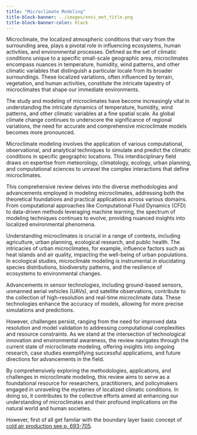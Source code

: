 ```yaml
---
title: "Microclimate Modeling"
title-block-banner: ../images/envi_met_title.png
title-block-banner-color: black 
---
```



Microclimate, the localized atmospheric conditions that vary from the surrounding area, plays a pivotal role in influencing ecosystems, human activities, and environmental processes. Defined as the set of climatic conditions unique to a specific small-scale geographic area, microclimates encompass nuances in temperature, humidity, wind patterns, and other climatic variables that distinguish a particular locale from its broader surroundings. These localized variations, often influenced by terrain, vegetation, and human activities, constitute the intricate tapestry of microclimates that shape our immediate environments.

The study and modeling of microclimates have become increasingly vital in understanding the intricate dynamics of temperature, humidity, wind patterns, and other climatic variables at a fine spatial scale. As global climate change continues to underscore the significance of regional variations, the need for accurate and comprehensive microclimate models becomes more pronounced.

Microclimate modeling involves the application of various computational, observational, and analytical techniques to simulate and predict the climatic conditions in specific geographic locations. This interdisciplinary field draws on expertise from meteorology, climatology, ecology, urban planning, and computational sciences to unravel the complex interactions that define microclimates.

This comprehensive review delves into the diverse methodologies and advancements employed in modeling microclimates, addressing both the theoretical foundations and practical applications across various domains. From computational approaches like Computational Fluid Dynamics (CFD) to data-driven methods leveraging machine learning, the spectrum of modeling techniques continues to evolve, providing nuanced insights into localized environmental phenomena.

Understanding microclimates is crucial in a range of contexts, including agriculture, urban planning, ecological research, and public health. The intricacies of urban microclimates, for example, influence factors such as heat islands and air quality, impacting the well-being of urban populations. In ecological studies, microclimate modeling is instrumental in elucidating species distributions, biodiversity patterns, and the resilience of ecosystems to environmental changes.

Advancements in sensor technologies, including ground-based sensors, unmanned aerial vehicles (UAVs), and satellite observations, contribute to the collection of high-resolution and real-time microclimate data. These technologies enhance the accuracy of models, allowing for more precise simulations and predictions.

However, challenges persist, ranging from the need for improved data resolution and model validation to addressing computational complexities and resource constraints. As we stand at the intersection of technological innovation and environmental awareness, the review navigates through the current state of microclimate modeling, offering insights into ongoing research, case studies exemplifying successful applications, and future directions for advancements in the field.

By comprehensively exploring the methodologies, applications, and challenges in microclimate modeling, this review aims to serve as a foundational resource for researchers, practitioners, and policymakers engaged in unraveling the mysteries of localized climatic conditions. In doing so, it contributes to the collective efforts aimed at enhancing our understanding of microclimates and their profound implications on the natural world and human societies.

However, first of all get familar with the boundary layer basic concept of [cold air production see p. 693-705](https://www.eoas.ubc.ca/books/Practical_Meteorology/prmet102/Ch18-abl-v102.pdf).